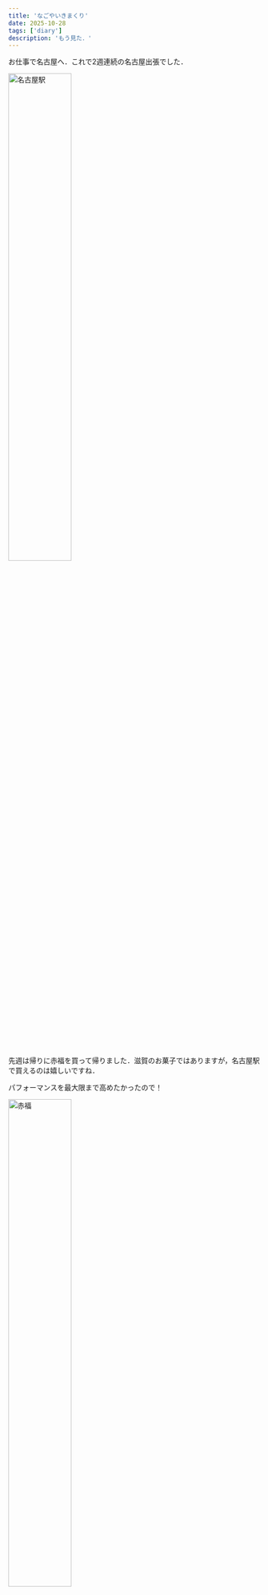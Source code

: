 ```yaml
---
title: 'なごやいきまくり'
date: 2025-10-28
tags: ['diary']
description: 'もう見た．'
---
```



お仕事で名古屋へ．これで2週連続の名古屋出張でした．

<Img src="@@/2025-10-28-01_nagoya-station/nagoya.webp" alt="名古屋駅" width="50%" caption="先週の名古屋 (今日は撮ってない)" />

先週は帰りに赤福を買って帰りました．滋賀のお菓子ではありますが，名古屋駅で買えるのは嬉しいですね．

パフォーマンスを最大限まで高めたかったので！

<Img src="@@/2025-10-28-01_nagoya-station/akafuku.webp" alt="赤福" width="50%" caption="Red Fuku - Japanese Energy Okashi" />

> どうしても頑張らなければならないとき。あなたのパフォーマンスを、Japanese Energy Okashi“Red Fuku”が最大限まで高めてくれる。カロリーと炭水化物を同時に手早く摂取できるレッドフクはアスリートも好むエナジーフードである。なぜなら、レッドフクもまた足の早いアスリートだからだ。

このツイート印象に残ってます．

<Tweet id="1574668229091659776" />

今日の出張では，行きも帰りも新幹線の切符の領収書発券ボタンを押し忘れるという失態を演じてしまいました．
駅員さんに相談したところ，クレジットカードの利用票から一瞬で発行してもらえたので一安心でした．

お昼は，同行者の上長に味仙の台湾ラーメンを奢っていただきました．
台湾ラーメンって味仙が始めたもので台湾の食べ物じゃないので，台湾のかたは名古屋ラーメンって呼ぶそうです？ 🤔

<Img src="@@/2025-10-28-01_nagoya-station/taiwan_ramen.webp" alt="台湾ラーメン" width="50%" caption="卵が無かったら死んでた" />

お昼から食べるには中々攻めた辛さでしたが，旨味もあっておいしかったです．
上長はしれっとスープを完飲していて驚きました．

<Img src="@@/2025-10-28-01_nagoya-station/taiwan_ramen_nuts.webp" alt="台湾ラーメン味カシューナッツ" width="50%" caption="変わったの売ってました" />

食後には焼きチーズスフレで辛さを和らげました．

<Img src="@@/2025-10-28-01_nagoya-station/cheese_souffle.webp" alt="焼きチーズスフレ" width="50%" caption="うまかった" />

夜は，味噌カツと土手煮，手羽先揚げがセットになった定食を食べました．また上長の奢りです．ありがたい．

学生さんが喜びそうな濃いめの味付けが，アラサーの疲れた体に染み渡りました．

<Img src="@@/2025-10-28-01_nagoya-station/misokatsu.webp" alt="ぜいたく味噌カツ定食" width="50%" caption="うまかった (2)" />

帰りのお土産は，栗ういろう，桜ういろモナカ，お抹茶ショコラにしました．

今回は伊勢の名物ではなく，ちゃんと名古屋です．

<Img src="@@/2025-10-28-01_nagoya-station/omiyage.webp" alt="栗ういろうと桜ういろモナカとお抹茶ショコラ" width="50%" caption="ゆっくり食べます" />

新幹線ではぐっすりでした．明日からまた頑張ります．
